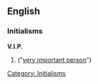 ==English==

===Initialisms===
'''V.I.P.'''

# {{alternative spelling of|[[VIP]]}} ("[[very important person]]")

[[Category: Initialisms]]